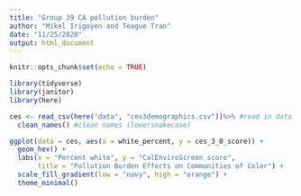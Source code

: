 ```yaml
---
title: "Group 39 CA pollution burden"
author: "Mikel Irigoyen and Teague Tran"
date: "11/25/2020"
output: html_document
---
```


```r
knitr::opts_chunk$set(echo = TRUE)

library(tidyverse)
library(janitor)
library(here)
```

```r
ces <- read_csv(here("data", "ces3demographics.csv"))%>% #read in data
  clean_names() #clean names (lowersnakecase)
```
```r
ggplot(data = ces, aes(x = white_percent, y = ces_3_0_score)) +
  geom_hex() +
  labs(x = "Percent white", y = "CalEnviroScreen score",
       title = "Pollution Burden Effects on Communities of Color") + 
  scale_fill_gradient(low = "navy", high = "orange") +
  theme_minimal()
```


